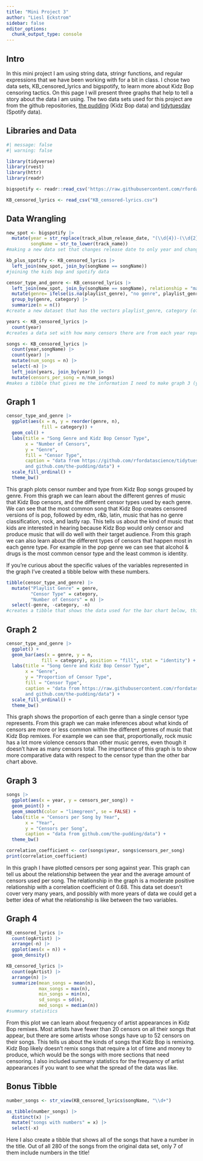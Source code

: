 ```yaml
---
title: "Mini Project 3"
author: "Liesl Eckstrom"
sidebar: false
editor_options: 
  chunk_output_type: console
---
```


## Intro

In this mini project I am using string data, stringr functions, and regular expressions that we have been working with for a bit in class. I chose two data sets, KB_censored_lyrics and bigspotify, to learn more about Kidz Bop censoring tactics. On this page I will present three graphs that help to tell a story about the data I am using. The two data sets used for this project are from the github repositories, [the pudding](https://github.com/the-pudding/data/tree/master/kidz-bop) (Kidz Bop data) and [tidytuesday](https://github.com/rfordatascience/tidytuesday) (Spotify data).

## Libraries and Data

```r
#| message: false
#| warning: false

library(tidyverse)
library(rvest)
library(httr)
library(readr)
```

```r
bigspotify <- readr::read_csv('https://raw.githubusercontent.com/rfordatascience/tidytuesday/master/data/2020/2020-01-21/spotify_songs.csv')

KB_censored_lyrics <- read_csv("KB_censored-lyrics.csv")
```

## Data Wrangling

```r
new_spot <- bigspotify |>
  mutate(year = str_replace(track_album_release_date, "(\\d{4})-(\\d{2})-(\\d{2})", "\\1"), 
         songName = str_to_lower(track_name))
#making a new data set that changes release date to only year and changing name and case of track_name from the spotify data set
```

```r
kb_plus_spotify <- KB_censored_lyrics |>
  left_join(new_spot, join_by(songName == songName)) 
#joining the kids bop and spotify data
```

```r
censor_type_and_genre <- KB_censored_lyrics |>
  left_join(new_spot, join_by(songName == songName), relationship = "many-to-many") |>
  mutate(genre= ifelse(is.na(playlist_genre), "no genre", playlist_genre)) |>
  group_by(genre, category) |>
  summarize(n = n()) 
#create a new dataset that has the vectors playlist_genre, category (of censor type), and number of times that particular censor happens within the genre
```

```r
years <- KB_censored_lyrics |>
  count(year) 
#creates a data set with how many censors there are from each year represented in the data set
```

```r
songs <- KB_censored_lyrics |>
  count(year,songName) |>
  count(year) |>
  mutate(num_songs = n) |>
  select(-n) |>
  left_join(years, join_by(year)) |>
  mutate(censors_per_song = n/num_songs) 
#makes a tibble that gives me the information I need to make graph 3 (year, number of songs remixed, number of censors, and number of censors per song)
```

## Graph 1

```r
censor_type_and_genre |>
  ggplot(aes(x = n, y = reorder(genre, n), 
             fill = category)) +
  geom_col() +
  labs(title = "Song Genre and Kidz Bop Censor Type",
       x = "Number of Censors", 
       y = "Genre",
       fill = "Censor Type",
       caption = "data from https://github.com/rfordatascience/tidytuesday 
       and github.com/the-pudding/data") +
  scale_fill_ordinal() +
  theme_bw()
```

This graph plots censor number and type from Kidz Bop songs grouped by genre. From this graph we can learn about the different genres of music that Kidz Bop censors, and the different censor types used by each genre. We can see that the most common song that Kidz Bop creates censored versions of is pop, followed by edm, r&b, latin, music that has no genre classification, rock, and lastly rap. This tells us about the kind of music that kids are interested in hearing because Kidz Bop would only censor and produce music that will do well with their target audience. From this graph we can also learn about the different types of censors that happen most in each genre type. For example in the pop genre we can see that alcohol & drugs is the most common censor type and the least common is identity.

If you're curious about the specific values of the variables represented in the graph I've created a tibble below with these numbers.

```r
tibble(censor_type_and_genre) |>
  mutate("Playlist Genre" = genre,
         "Censor Type" = category,
         "Number of Censors" = n) |>
  select(-genre, -category, -n) 
#creates a tibble that shows the data used for the bar chart below, this tibble gives information about specific numbers of censors of each type and genre
```

## Graph 2

```r
censor_type_and_genre |>
  ggplot() +
  geom_bar(aes(x = genre, y = n,
             fill = category), position = "fill", stat = "identity") +
  labs(title = "Song Genre and Kidz Bop Censor Type",
       x = "Genre", 
       y = "Proportion of Censor Type",
       fill = "Censor Type",
       caption = "data from https://raw.githubusercontent.com/rfordatascience/tidytuesday/master/data/2020/2020-01-21/spotify_songs.csv 
       and github.com/the-pudding/data") +
  scale_fill_ordinal() +
  theme_bw()
```

This graph shows the proportion of each genre than a single censor type represents. From this graph we can make inferences about what kinds of censors are more or less common within the different genres of music that Kidz Bop remixes. For example we can see that, proportionally, rock music has a lot more violence censors than other music genres, even though it doesn't have as many censors total. The importance of this graph is to show more comparative data with respect to the censor type than the other bar chart above.

## Graph 3

```r
songs |>
  ggplot(aes(x = year, y = censors_per_song)) +
  geom_point() +
  geom_smooth(color = "limegreen", se = FALSE) +
  labs(title = "Censors per Song by Year",
       x = "Year",
       y = "Censors per Song",
       caption = "data from github.com/the-pudding/data") +
  theme_bw()

correlation_coefficient <- cor(songs$year, songs$censors_per_song)
print(correlation_coefficient)
```

In this graph I have plotted censors per song against year. This graph can tell us about the relationship between the year and the average amount of censors used per song. The relationship in the graph is a moderate positive relationship with a correlation coefficient of 0.68. This data set doesn't cover very many years, and possibly with more years of data we could get a better idea of what the relationship is like between the two variables.

## Graph 4

```r
KB_censored_lyrics |>
  count(ogArtist) |>
  arrange(-n) |>
  ggplot(aes(x = n)) +
  geom_density()
```

```r
KB_censored_lyrics |>
  count(ogArtist) |>
  arrange(n) |>
  summarize(mean_songs = mean(n),
            max_songs = max(n),
            min_songs = min(n),
            sd_songs = sd(n),
            med_songs = median(n)) 
#summary statistics
```

From this plot we can learn about frequency of artist appearances in Kidz Bop remixes. Most artists have fewer than 20 censors on all their songs that appear, but there are some artists whose songs have up to 52 censors on their songs. This tells us about the kinds of songs that Kidz Bop is remixing. Kidz Bop likely doesn't remix songs that require a lot of time and money to produce, which would be the songs with more sections that need censoring. I also included summary statistics for the frequency of artist appearances if you want to see what the spread of the data was like.

## Bonus Tibble

```r
number_songs <- str_view(KB_censored_lyrics$songName, "\\d+")

as_tibble(number_songs) |>
  distinct(x) |>
  mutate("songs with numbers" = x) |>
  select(-x)
```

Here I also create a tibble that shows all of the songs that have a number in the title. Out of all 280 of the songs from the original data set, only 7 of them include numbers in the title!
